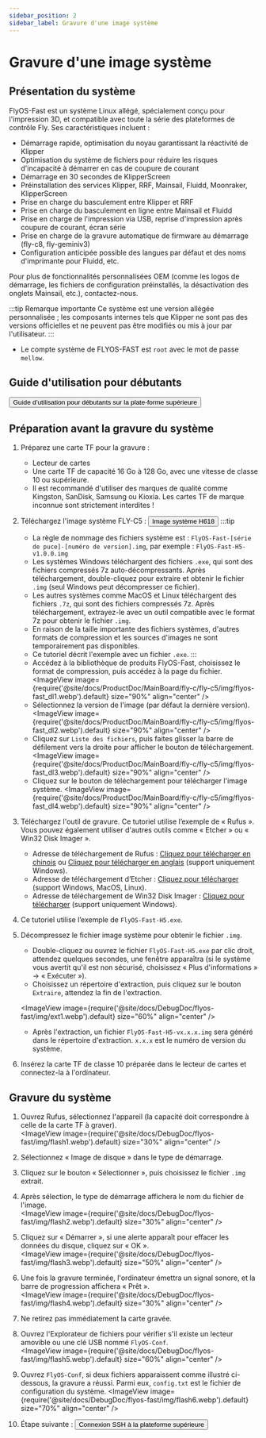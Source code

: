 ```yaml
---
sidebar_position: 2
sidebar_label: Gravure d'une image système
---
```



# Gravure d'une image système

## Présentation du système
FlyOS-Fast est un système Linux allégé, spécialement conçu pour l'impression 3D, et compatible avec toute la série des plateformes de contrôle Fly. Ses caractéristiques incluent :

- Démarrage rapide, optimisation du noyau garantissant la réactivité de Klipper
- Optimisation du système de fichiers pour réduire les risques d'incapacité à démarrer en cas de coupure de courant
- Démarrage en 30 secondes de KlipperScreen
- Préinstallation des services Klipper, RRF, Mainsail, Fluidd, Moonraker, KlipperScreen
- Prise en charge du basculement entre Klipper et RRF
- Prise en charge du basculement en ligne entre Mainsail et Fluidd
- Prise en charge de l'impression via USB, reprise d'impression après coupure de courant, écran série
- Prise en charge de la gravure automatique de firmware au démarrage (fly-c8, fly-geminiv3)
- Configuration anticipée possible des langues par défaut et des noms d'imprimante pour Fluidd, etc.

Pour plus de fonctionnalités personnalisées OEM (comme les logos de démarrage, les fichiers de configuration préinstallés, la désactivation des onglets Mainsail, etc.), contactez-nous.

:::tip Remarque importante
Ce système est une version allégée personnalisée ; les composants internes tels que Klipper ne sont pas des versions officielles et ne peuvent pas être modifiés ou mis à jour par l'utilisateur.
:::

- Le compte système de FLYOS-FAST est `root` avec le mot de passe `mellow`.

## Guide d'utilisation pour débutants

<Button variant="contained" disableElevation component="a" rel="noopener" href="/docs/DebugDoc/baodian/host/">Guide d’utilisation pour débutants sur la plate-forme supérieure</Button>

## Préparation avant la gravure du système

1. Préparez une carte TF pour la gravure :
   - Lecteur de cartes
   - Une carte TF de capacité 16 Go à 128 Go, avec une vitesse de classe 10 ou supérieure.
   - Il est recommandé d'utiliser des marques de qualité comme Kingston, SanDisk, Samsung ou Kioxia. Les cartes TF de marque inconnue sont strictement interdites !

2. Téléchargez l'image système FLY-C5 : <Button variant="contained" disableElevation component="a" rel="noopener" href="https://g-ofpa1390.coding.net/public-artifacts/3D-Printers/flyos-fast/packages">Image système H618</Button>
   :::tip
   - La règle de nommage des fichiers système est : `FlyOS-Fast-[série de puce]-[numéro de version].img`, par exemple : `FlyOS-Fast-H5-v1.0.0.img`
   - Les systèmes Windows téléchargent des fichiers `.exe`, qui sont des fichiers compressés 7z auto-décompressants. Après téléchargement, double-cliquez pour extraire et obtenir le fichier `.img` (seul Windows peut décompresser ce fichier).
   - Les autres systèmes comme MacOS et Linux téléchargent des fichiers `.7z`, qui sont des fichiers compressés 7z. Après téléchargement, extrayez-le avec un outil compatible avec le format 7z pour obtenir le fichier `.img`.
   - En raison de la taille importante des fichiers systèmes, d'autres formats de compression et les sources d'images ne sont temporairement pas disponibles.
   - Ce tutoriel décrit l'exemple avec un fichier `.exe`.
   :::
   - Accédez à la bibliothèque de produits FlyOS-Fast, choisissez le format de compression, puis accédez à la page du fichier.
   <ImageView image={require('@site/docs/ProductDoc/MainBoard/fly-c/fly-c5/img/flyos-fast_dl1.webp').default} size="90%" align="center" />
   - Sélectionnez la version de l'image (par défaut la dernière version).
   <ImageView image={require('@site/docs/ProductDoc/MainBoard/fly-c/fly-c5/img/flyos-fast_dl2.webp').default} size="90%" align="center" />
   - Cliquez sur `Liste des fichiers`, puis faites glisser la barre de défilement vers la droite pour afficher le bouton de téléchargement.
   <ImageView image={require('@site/docs/ProductDoc/MainBoard/fly-c/fly-c5/img/flyos-fast_dl3.webp').default} size="90%" align="center" />
   - Cliquez sur le bouton de téléchargement pour télécharger l'image système.
   <ImageView image={require('@site/docs/ProductDoc/MainBoard/fly-c/fly-c5/img/flyos-fast_dl4.webp').default} size="90%" align="center" />

3. Téléchargez l'outil de gravure. Ce tutoriel utilise l’exemple de « Rufus ». Vous pouvez également utiliser d'autres outils comme « Etcher » ou « Win32 Disk Imager ».
   - Adresse de téléchargement de Rufus : [Cliquez pour télécharger en chinois](https://rufus.ie/zh/#download) ou [Cliquez pour télécharger en anglais](https://rufus.ie/en/#download) (support uniquement Windows).
   - Adresse de téléchargement d’Etcher : [Cliquez pour télécharger](https://etcher.balena.io/#download-etcher) (support Windows, MacOS, Linux).
   - Adresse de téléchargement de Win32 Disk Imager : [Cliquez pour télécharger](https://sourceforge.net/projects/win32diskimager/) (support uniquement Windows).

4. Ce tutoriel utilise l’exemple de `FlyOS-Fast-H5.exe`.

5. Décompressez le fichier image système pour obtenir le fichier `.img`.
   - Double-cliquez ou ouvrez le fichier `FlyOS-Fast-H5.exe` par clic droit, attendez quelques secondes, une fenêtre apparaîtra (si le système vous avertit qu'il est non sécurisé, choisissez « Plus d'informations » -> « Exécuter »).
   - Choisissez un répertoire d'extraction, puis cliquez sur le bouton `Extraire`, attendez la fin de l'extraction.
   
   <ImageView image={require('@site/docs/DebugDoc/flyos-fast/img/ext1.webp').default} size="60%" align="center" />

   - Après l'extraction, un fichier `FlyOS-Fast-H5-vx.x.x.img` sera généré dans le répertoire d'extraction. `x.x.x` est le numéro de version du système.

6. Insérez la carte TF de classe 10 préparée dans le lecteur de cartes et connectez-la à l'ordinateur.


## Gravure du système

1. Ouvrez Rufus, sélectionnez l'appareil (la capacité doit correspondre à celle de la carte TF à graver).  
   <ImageView image={require('@site/docs/DebugDoc/flyos-fast/img/flash1.webp').default} size="30%" align="center" />

2. Sélectionnez « Image de disque » dans le type de démarrage.

3. Cliquez sur le bouton « Sélectionner », puis choisissez le fichier `.img` extrait.

4. Après sélection, le type de démarrage affichera le nom du fichier de l'image.  
   <ImageView image={require('@site/docs/DebugDoc/flyos-fast/img/flash2.webp').default} size="30%" align="center" />
   
5. Cliquez sur « Démarrer », si une alerte apparaît pour effacer les données du disque, cliquez sur « OK ».  
   <ImageView image={require('@site/docs/DebugDoc/flyos-fast/img/flash3.webp').default} size="50%" align="center" />

6. Une fois la gravure terminée, l'ordinateur émettra un signal sonore, et la barre de progression affichera « Prêt ».  
   <ImageView image={require('@site/docs/DebugDoc/flyos-fast/img/flash4.webp').default} size="30%" align="center" />

7. Ne retirez pas immédiatement la carte gravée.

8. Ouvrez l'Explorateur de fichiers pour vérifier s'il existe un lecteur amovible ou une clé USB nommé `FlyOS-Conf`.  
   <ImageView image={require('@site/docs/DebugDoc/flyos-fast/img/flash5.webp').default} size="60%" align="center" />

9. Ouvrez `FlyOS-Conf`, si deux fichiers apparaissent comme illustré ci-dessous, la gravure a réussi. Parmi eux, `config.txt` est le fichier de configuration du système.
   <ImageView image={require('@site/docs/DebugDoc/flyos-fast/img/flash6.webp').default} size="70%" align="center" />
10. Étape suivante : <Button variant="contained" disableElevation component="a" rel="noopener" href="/docs/ProductDoc/MainBoard/fly-c/fly-c5/ssh">Connexion SSH à la plateforme supérieure</Button>
